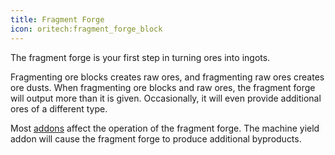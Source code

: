 ```yaml
---
title: Fragment Forge
icon: oritech:fragment_forge_block
---
```


<ModAsset location="oritech:fragment_forge" />

The fragment forge is your first step in turning ores into ingots.

Fragmenting ore blocks creates raw ores, and fragmenting raw ores creates ore dusts. When fragmenting ore blocks and raw ores, the fragment forge will output more than it is given. Occasionally, it will even provide additional ores of a different type.

Most [addons](../processing/addons) affect the operation of the fragment forge. The machine yield addon will cause the fragment forge to produce additional byproducts.
